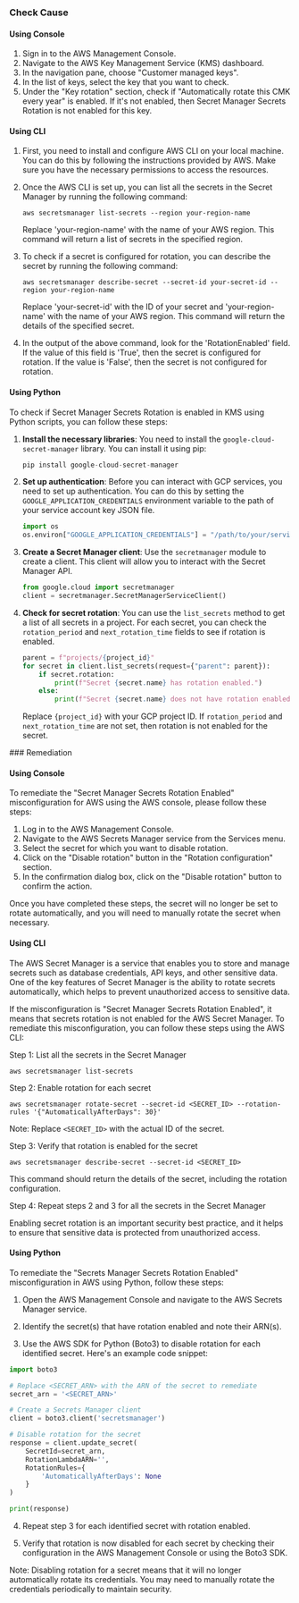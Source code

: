 

<Tabs><Tab title='Cause'>
### Check Cause

#### Using Console

1. Sign in to the AWS Management Console.
2. Navigate to the AWS Key Management Service (KMS) dashboard.
3. In the navigation pane, choose "Customer managed keys".
4. In the list of keys, select the key that you want to check.
5. Under the "Key rotation" section, check if "Automatically rotate this CMK every year" is enabled. If it's not enabled, then Secret Manager Secrets Rotation is not enabled for this key.

#### Using CLI

1. First, you need to install and configure AWS CLI on your local machine. You can do this by following the instructions provided by AWS. Make sure you have the necessary permissions to access the resources.

2. Once the AWS CLI is set up, you can list all the secrets in the Secret Manager by running the following command:

   ```
   aws secretsmanager list-secrets --region your-region-name
   ```

   Replace 'your-region-name' with the name of your AWS region. This command will return a list of secrets in the specified region.

3. To check if a secret is configured for rotation, you can describe the secret by running the following command:

   ```
   aws secretsmanager describe-secret --secret-id your-secret-id --region your-region-name
   ```

   Replace 'your-secret-id' with the ID of your secret and 'your-region-name' with the name of your AWS region. This command will return the details of the specified secret.

4. In the output of the above command, look for the 'RotationEnabled' field. If the value of this field is 'True', then the secret is configured for rotation. If the value is 'False', then the secret is not configured for rotation.

#### Using Python

To check if Secret Manager Secrets Rotation is enabled in KMS using Python scripts, you can follow these steps:

1. **Install the necessary libraries**: You need to install the `google-cloud-secret-manager` library. You can install it using pip:
   ```python
   pip install google-cloud-secret-manager
   ```

2. **Set up authentication**: Before you can interact with GCP services, you need to set up authentication. You can do this by setting the `GOOGLE_APPLICATION_CREDENTIALS` environment variable to the path of your service account key JSON file.
   ```python
   import os
   os.environ["GOOGLE_APPLICATION_CREDENTIALS"] = "/path/to/your/service-account-file.json"
   ```

3. **Create a Secret Manager client**: Use the `secretmanager` module to create a client. This client will allow you to interact with the Secret Manager API.
   ```python
   from google.cloud import secretmanager
   client = secretmanager.SecretManagerServiceClient()
   ```

4. **Check for secret rotation**: You can use the `list_secrets` method to get a list of all secrets in a project. For each secret, you can check the `rotation_period` and `next_rotation_time` fields to see if rotation is enabled.
   ```python
   parent = f"projects/{project_id}"
   for secret in client.list_secrets(request={"parent": parent}):
       if secret.rotation:
           print(f"Secret {secret.name} has rotation enabled.")
       else:
           print(f"Secret {secret.name} does not have rotation enabled.")
   ```
   Replace `{project_id}` with your GCP project ID. If `rotation_period` and `next_rotation_time` are not set, then rotation is not enabled for the secret.

</Tab>

<Tab title='Remediation'>
### Remediation

#### Using Console

To remediate the "Secret Manager Secrets Rotation Enabled" misconfiguration for AWS using the AWS console, please follow these steps:

1. Log in to the AWS Management Console.
2. Navigate to the AWS Secrets Manager service from the Services menu.
3. Select the secret for which you want to disable rotation.
4. Click on the "Disable rotation" button in the "Rotation configuration" section.
5. In the confirmation dialog box, click on the "Disable rotation" button to confirm the action.

Once you have completed these steps, the secret will no longer be set to rotate automatically, and you will need to manually rotate the secret when necessary.

#### Using CLI

The AWS Secret Manager is a service that enables you to store and manage secrets such as database credentials, API keys, and other sensitive data. One of the key features of Secret Manager is the ability to rotate secrets automatically, which helps to prevent unauthorized access to sensitive data.

If the misconfiguration is "Secret Manager Secrets Rotation Enabled", it means that secrets rotation is not enabled for the AWS Secret Manager. To remediate this misconfiguration, you can follow these steps using the AWS CLI:

Step 1: List all the secrets in the Secret Manager

```
aws secretsmanager list-secrets
```

Step 2: Enable rotation for each secret

```
aws secretsmanager rotate-secret --secret-id <SECRET_ID> --rotation-rules '{"AutomaticallyAfterDays": 30}'
```

Note: Replace `<SECRET_ID>` with the actual ID of the secret.

Step 3: Verify that rotation is enabled for the secret

```
aws secretsmanager describe-secret --secret-id <SECRET_ID>
```

This command should return the details of the secret, including the rotation configuration.

Step 4: Repeat steps 2 and 3 for all the secrets in the Secret Manager

Enabling secret rotation is an important security best practice, and it helps to ensure that sensitive data is protected from unauthorized access.

#### Using Python

To remediate the "Secrets Manager Secrets Rotation Enabled" misconfiguration in AWS using Python, follow these steps:

1. Open the AWS Management Console and navigate to the AWS Secrets Manager service.

2. Identify the secret(s) that have rotation enabled and note their ARN(s).

3. Use the AWS SDK for Python (Boto3) to disable rotation for each identified secret. Here's an example code snippet:

```python
import boto3

# Replace <SECRET_ARN> with the ARN of the secret to remediate
secret_arn = '<SECRET_ARN>'

# Create a Secrets Manager client
client = boto3.client('secretsmanager')

# Disable rotation for the secret
response = client.update_secret(
    SecretId=secret_arn,
    RotationLambdaARN='',
    RotationRules={
        'AutomaticallyAfterDays': None
    }
)

print(response)
```

4. Repeat step 3 for each identified secret with rotation enabled.

5. Verify that rotation is now disabled for each secret by checking their configuration in the AWS Management Console or using the Boto3 SDK.

Note: Disabling rotation for a secret means that it will no longer automatically rotate its credentials. You may need to manually rotate the credentials periodically to maintain security.


</Tab>
</Tabs>